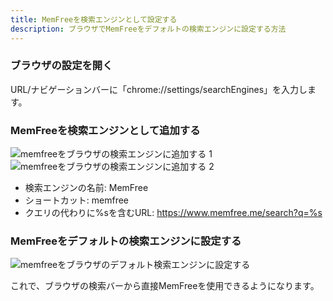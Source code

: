 ```yaml
---
title: MemFreeを検索エンジンとして設定する
description: ブラウザでMemFreeをデフォルトの検索エンジンに設定する方法
---
```


<Steps>

### ブラウザの設定を開く

URL/ナビゲーションバーに「chrome://settings/searchEngines」を入力します。

### MemFreeを検索エンジンとして追加する

<img className="mt-4 overflow-hidden rounded-lg border" src="/images/doc/add-search-engine1.png" alt="memfreeをブラウザの検索エンジンに追加する 1" />

<img className="mt-4 overflow-hidden rounded-lg border" src="/images/doc/add-search-engine2.png" alt="memfreeをブラウザの検索エンジンに追加する 2" />

-   検索エンジンの名前: MemFree
-   ショートカット: memfree
-   クエリの代わりに%sを含むURL: https://www.memfree.me/search?q=%s

### MemFreeをデフォルトの検索エンジンに設定する

<img
    className="mt-4 overflow-hidden rounded-lg border"
    src="/images/doc/default-search-engine.png"
    alt="memfreeをブラウザのデフォルト検索エンジンに設定する"
/>
</Steps>

これで、ブラウザの検索バーから直接MemFreeを使用できるようになります。

